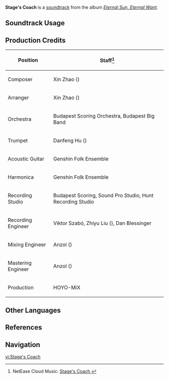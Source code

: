 {{Stub}}
{{Soundtrack Infobox
|image          = Eternal Sun, Eternal Want.png
|album          = Eternal Sun, Eternal Want
|disc           = 3
|number         = 52
|featured       = 
|featured2      = 
|featured3      = 
|featured_disc  = 
|featured_disc2 = 
|featured_disc3 = 
|youtube_id     = CQz1hvjA8OU
|spotify_id     = 3mqpUYuRKFjYRTeUggIibD
|previous       = Tumaini washa moto
|next           = Maze of Spirits
}}
'''Stage's Coach''' is a [[soundtrack]] from the album ''[[Eternal Sun, Eternal Want]]''.

==Soundtrack Usage==
{{Soundtrack Usage
|location          = Scorchwind Trial Grounds
|quest             = The Night Before the Trial//flying challenge
|domain            = 
|eventgameplay     = Emblem of Steadfast Valor//challenges #5-6
|special_displayed = Warrior's Challenge//[[Flower-Feather Clan]]
|special           = 
|teapot            = 
|mediaoriginal     =
}}

<!--
==Other Arrangements==
{{Files by Category Gallery|Media Using an Unreleased Arrangement of {{subst:#titleparts:{{subst:PAGENAME}}}} Soundtrack}}
-->
==Production Credits==
{| class="wikitable"
! Position
! Staff<ref>NetEase Cloud Music: [https://music.163.com/#/song?id=2657697282 Stage's Coach {{zh|随行逐飞}}]</ref>
|-
! Composer
| Xin Zhao ({{zh|赵鑫}})
|-
! Arranger
| Xin Zhao ({{zh|赵鑫}})
|-
! Orchestra
| Budapest Scoring Orchestra, Budapest Big Band
|-
! Trumpet
| Danfeng Hu ({{zh|胡丹峰}})
|-
! Acoustic Guitar
| Genshin Folk Ensemble
|-
! Harmonica
| Genshin Folk Ensemble
|-
! Recording Studio
| Budapest Scoring, Sound Pro Studio, Hunt Recording Studio
|-
! Recording Engineer
| Viktor Szabó, Zhiyu Liu ({{zh|刘芷钰}}), Dan Blessinger
|-
! Mixing Engineer
| Anzol ({{zh|鸦雀有声}})
|-
! Mastering Engineer
| Anzol ({{zh|鸦雀有声}})
|-
! Production
| HOYO-MiX
|}

<!--
==Gallery==
<gallery>
</gallery>
-->

==Other Languages==
{{Other Languages
|en       = Stage's Coach
|zhs      = 随行逐飞
|zhs_rm   = 
|zht      = 
|zht_rm   = 
|zh_tl    = 
|ja       = 
|ja_rm    = 
|ja_tl    = 
}}

==References==
{{Reflist}}

==Navigation==
{{Soundtrack Navbox|Eternal Sun, Eternal Want}}

[[vi:Stage's Coach]]